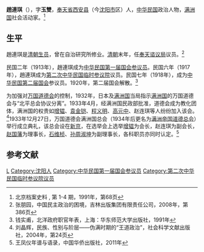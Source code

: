 {{Infobox Officeholder
|姓名= 趙連琪
|圖像=File:趙連琪.jpg
|圖像大小=200px
|圖像說明=  
|字    = 字玉雙
|號    = 
|別名    = 
|出生日期 = 
|出生地點 = 
|逝世日期 = 
|逝世地點 = 
|死因    = 
|墓地    = 
|籍貫    = 
|政黨    = 
|parents  = 
|配偶   =
|伴侶    = 
|relatives  =  
|children  =  
|著作    = 
|past    = 
}}
'''趙連琪'''（{{bd|？||？|}}），字'''玉雙'''，[[奉天省|奉天省]][[西安县|西安县]]（今[[沈阳市|沈阳市]]区）人，[[中华民国|中华民国]]政治人物，[[满洲国|满洲国]]社会活动家。<ref>北京档案史料 , 第 1-4 期，1991年，第68页</ref>

==生平==
趙連琪是[[清朝|清朝]][[生员|生员]]，曾在自治研究所修业。[[清朝|清朝]]末年，任[[奉天谘议局|奉天谘议局]]议员。<ref name=zhang>张朋园，中国民主政治的困境，吉林出版集团有限责任公司，2008年，第386页</ref>

民国二年（1913年），趙連琪成为[[中华民国第一届国会第一期常会议员|中华民国第一届国会参议员]]。民国六年（1917年），趙連琪成为[[第二次中华民国临时参议院|第二次中华民国临时参议院]]议员。民国七年（1918年），成为[[中华民国第二届国会|中华民国第二届国会]]参议员。1920年，第二届国会解散。<ref>钱实甫，北洋政府职官年表，上海：华东师范大学出版社，1991年</ref>

为加强对[[万国道德会|万国道德会]]的控制，1932年，日本及[[满洲国|满洲国]]当局指示[[满洲国|满洲国]]的万国道德会与“北平总会协议分离”。1933年4月，经满洲国民政部批准，道德会成为教化团体，满洲国的权贵如[[增韫|增韫]]、[[袁金铠|袁金铠]]、[[程义明|程义明]]、[[高元中|高元中]]、赵连琪等人纷纷加入该会。<ref>刘晶辉，民族、性别与阶层——伪满时期的“王道政治”，社会科学文献出版社，2004年，第24页</ref>1933年12月27日，万国道德会满洲国总会（1934年后更名为[[满洲帝国道德总会|满洲帝国道德总会]]）举行成立典礼，该总会设在[[新京|新京]]，在选举会上选举[[增韫|增韫]]为会长，赵连琪为副会长，[[赵国藩|赵国藩]]为理事长，[[石维桢|石维桢]]、[[孙周淑坤|孙周淑坤]]为副理事长，各科职员亦同时认定。<ref>王凤仪年谱与语录，中国华侨出版社，2011年</ref>

==参考文献==
{{reflist}}

{{中華民國第二屆國會參議院議員}}

{{Authority control}}

{{DEFAULTSORT:}}
[[Category:赵姓|L]]
[[Category:沈阳人|Category:沈阳人]]
[[Category:中华民国第一届国会参议员|Category:中华民国第一届国会参议员]]
[[Category:第二次中华民国临时参议院议员|Category:第二次中华民国临时参议院议员]]